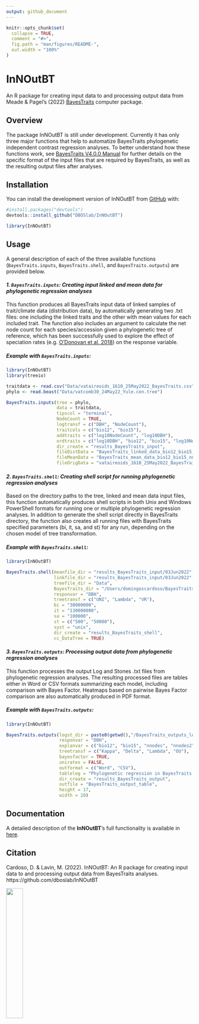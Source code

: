 ```yaml
---
output: github_document
---
```


<!-- README.md is generated from README.Rmd. Please edit that file -->

```r
knitr::opts_chunk$set(
  collapse = TRUE,
  comment = "#>",
  fig.path = "man/figures/README-",
  out.width = "100%"
)
```


# InNOutBT

<!-- badges: start -->
<!-- badges: end -->

An R package for creating input data to and processing output data from Meade & 
Pagel's (2022) [BayesTraits](http://www.evolution.reading.ac.uk/BayesTraitsV4.0.0/BayesTraitsV4.0.0.html) 
computer package.


## Overview

The package InNOutBT is still under development. Currently it has only three major
functions that help to automatize BayesTraits phylogenetic independent contrast 
regression analyses. To better understand how these functions work, see [BayesTraits V4.0.0 Manual](http://www.evolution.reading.ac.uk/BayesTraitsV4.0.0/Files/BayesTraitsV4.0.0-Manual.pdf)
for further details on the specific format of the input files that are required 
by BayesTraits, as well as the resulting output files after analyses.


## Installation

You can install the development version of InNOutBT from [GitHub](https://github.com/) with:

``` r
#install.packages("devtools")
devtools::install_github("DBOSlab/InNOutBT")
```

```r
library(InNOutBT)
```

## Usage

A general description of each of the three available functions (`BayesTraits.inputs`,
`BayesTraits.shell`, and `BayesTraits.outputs`) are provided below.

#### _1. `BayesTraits.inputs`: Creating input linked and mean data for phylogenetic regression analyses_

This function produces all BayesTraits input data of linked samples of trait/climate 
data (distribution data), by automatically generating two .txt files: one including 
the linked traits and the other with mean values for each included trait. The 
function also includes an argument to calculate the net node count for each
species/accession given a phylogenetic tree of reference, which has been successfully 
used to explore the effect of speciation rates (e.g. [O’Donovan et al. 2018](https://doi.org/10.1038/s41559-017-0454-6)) on the response variable. 

##### Example with `BayesTraits.inputs`:
``` r
library(InNOutBT)
library(treeio)

traitdata <- read.csv("Data/vataireoids_1610_25May2022_BayesTraits.csv")
phylo <- read.beast("Data/vatcomb30_24May22_Yule.con.tree")

BayesTraits.inputs(tree = phylo,
                   data = traitdata,
                   tipscol = "terminal",
                   NodeCount = TRUE,
                   logtransf = c("DBH", "NodeCount"),
                   traitcols = c("bio12", "bio15"),
                   addtraits = c("log10NodeCount", "log10DBH"),
                   ordtraits = c("log10DBH", "bio12", "bio15", "log10NodeCount"),
                   dir_create = "results_BayesTraits_input",
                   fileDistData = "BayesTraits_linked_data_bio12_bio15_nnodes.txt",
                   fileMeanData = "BayesTraits_mean_data_bio12_bio15_nnodes.txt",
                   fileOrigData = "vataireoids_1610_25May2022_BayesTraits_netnodes_logtransf.csv")
```

#### _2. `BayesTraits.shell`: Creating shell script for running phylogenetic regression analyses_

Based on the directory paths to the tree, linked and mean data input files, this 
function automatically produces shell scripts in both Unix and Windows PowerShell 
formats for running one or multiple phylogenetic regression analyses. In addition 
to generate the shell script directly in BayesTraits directory, the function also 
creates all running files with BayesTraits specified parameters (bi, it, sa, and st)
for any run, depending on the chosen model of tree transformation.

##### Example with `BayesTraits.shell`:
``` r
library(InNOutBT)

BayesTraits.shell(meanfile_dir = "results_BayesTraits_input/03Jun2022",
                  linkfile_dir = "results_BayesTraits_input/03Jun2022",
                  treefile_dir = "Data",
                  BayesTraits_dir = "/Users/domingoscardoso/BayesTraitsV4",
                  responvar = "DBH",
                  treetransf = c("UNI", "Lambda", "VR"),
                  bi = "30000000",
                  it = "130000000",
                  sa = "100000",
                  st = c("500", "50000"),
                  syst = "unix",
                  dir_create = "results_BayesTraits_shell",
                  cc_DataTree = TRUE)
```

#### _3. `BayesTraits.outputs`: Processing output data from phylogenetic regression analyses_

This function processes the output Log and Stones .txt files from phylogenetic 
regression analyses. The resulting processed files are tables either in Word 
or CSV formats summarizing each model, including comparison with Bayes Factor. 
Heatmaps based on pairwise Bayes Factor comparison are also automatically produced
in PDF format.

##### Example with `BayesTraits.outputs`:
``` r
library(InNOutBT)

BayesTraits.outputs(logst_dir = paste0(getwd(),"/BayesTraits_outputs_log_stone"),
                    responvar = "DBH",
                    explanvar = c("bio12", "bio15", "nnodes", "nnodes2"),
                    treetransf = c("Kappa", "Delta", "Lambda", "OU"),
                    bayesfactor = TRUE,
                    unirates = FALSE,
                    outformat = c("Word", "CSV"),
                    tableleg = "Phylogenetic regression in BayesTraits: models and coefficients.",
                    dir_create = "results_BayesTraits_output",
                    outfile = "BayesTraits_output_table",
                    height = 17,
                    width = 20)
```


## Documentation
A detailed description of the __InNOutBT__'s full functionality is available in
[here](https://dboslab.github.io/InNOutBT/).


## Citation
Cardoso, D. & Lavin, M. (2022). InNOutBT: An R package for creating input data to and processing output data from BayesTraits analyses. https://github.com/dboslab/InNOutBT


![](man/figures/DBOSlab_logo.png){width=30%}
